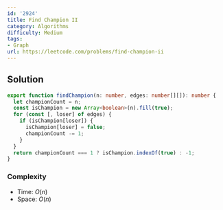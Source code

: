 ```yaml
---
id: '2924'
title: Find Champion II
category: Algorithms
difficulty: Medium
tags:
- Graph
url: https://leetcode.com/problems/find-champion-ii
---
```


## Solution

```typescript filename="solution.ts" copy
export function findChampion(n: number, edges: number[][]): number {
  let championCount = n;
  const isChampion = new Array<boolean>(n).fill(true);
  for (const [, loser] of edges) {
    if (isChampion[loser]) {
      isChampion[loser] = false;
      championCount -= 1;
    }
  }
  return championCount === 1 ? isChampion.indexOf(true) : -1;
}
```

### Complexity

- Time: $O(n)$
- Space: $O(n)$

